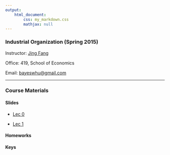 ```yaml
---
output: 
    html_document:
        css: my_markdown.css
        mathjax: null
---
```


### Industrial Organization (Spring 2015)

Instructor: [Jing Fang](http://bayeswhu.github.io)

Office: 419, School of Economics

Email: [bayeswhu@gmail.com](bayeswhu@gmail.com)

-----

### Course Materials

#### Slides

- [Lec 0](io/Lec0.html)

- [Lec 1](io/Lec1.html)

#### Homeworks

<!-- - [Homework 1](io/Homework1.doc) -->

#### Keys

<!-- - [Key 1](io/Hw1_key.doc) -->